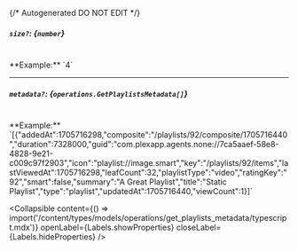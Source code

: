{/* Autogenerated DO NOT EDIT  */}

##### `size?`: *{`number`}*
<br/>
**Example:** `4`

---
##### `metadata?`: *{`operations.GetPlaylistsMetadata[]`}*
<br/>
**Example:** `[{"addedAt":1705716298,"composite":"/playlists/92/composite/1705716440","duration":7328000,"guid":"com.plexapp.agents.none://7ca5aaef-58e8-4828-9e21-c009c97f2903","icon":"playlist://image.smart","key":"/playlists/92/items","lastViewedAt":1705716298,"leafCount":32,"playlistType":"video","ratingKey":"92","smart":false,"summary":"A Great Playlist","title":"Static Playlist","type":"playlist","updatedAt":1705716440,"viewCount":1}]`

<Collapsible content={() => import('/content/types/models/operations/get_playlists_metadata/typescript.mdx')} openLabel={Labels.showProperties} closeLabel={Labels.hideProperties} />



